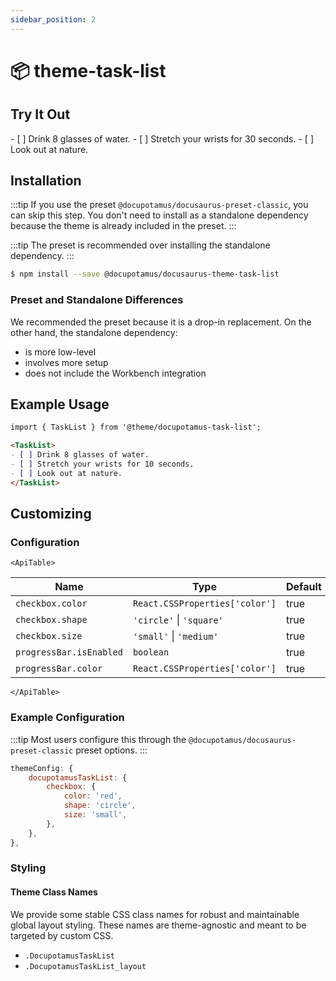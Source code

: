 ```yaml
---
sidebar_position: 2
---
```



# 📦 theme-task-list

<!-- Provides the Docs functionality and is the default docs plugin for Docusaurus. -->

## Try It Out

<TaskList>
  - [ ] Drink 8 glasses of water. - [ ] Stretch your wrists for 30 seconds. - [
  ] Look out at nature.
</TaskList>

<!-- _keywords:_ demo -->

## Installation

:::tip
If you use the preset `@docupotamus/docusaurus-preset-classic`, you can skip
this step. You don't need to install as a standalone dependency because the
theme is already included in the preset.
:::

:::tip
The preset is recommended over installing the standalone dependency.
:::

```bash npm2yarn
$ npm install --save @docupotamus/docusaurus-theme-task-list
```

### Preset and Standalone Differences

We recommended the preset because it is a drop-in replacement. On the other
hand, the standalone dependency:

- is more low-level
- involves more setup
- does not include the Workbench integration

## Example Usage

```md title="foo.mdx"
import { TaskList } from '@theme/docupotamus-task-list';

<TaskList>
- [ ] Drink 8 glasses of water.
- [ ] Stretch your wrists for 10 seconds.
- [ ] Look out at nature.
</TaskList>
```

## Customizing

### Configuration

```mdx-code-block
<ApiTable>
```

| Name                    | Type                           | Default | Description |
| ----------------------- | ------------------------------ | ------- | ----------- |
| `checkbox.color`        | `React.CSSProperties['color']` | true    | TODO        |
| `checkbox.shape`        | `'circle'` &#124; `'square'`   | true    | TODO        |
| `checkbox.size`         | `'small'` &#124; `'medium'`    | true    | TODO        |
| `progressBar.isEnabled` | `boolean`                      | true    | TODO        |
| `progressBar.color`     | `React.CSSProperties['color']` | true    | TODO        |

```mdx-code-block
</ApiTable>
```

### Example Configuration

:::tip
Most users configure this through the `@docupotamus/docusaurus-preset-classic`
preset options.
:::

```js title="docusaurus.config.js"
themeConfig: {
    docupotamusTaskList: {
        checkbox: {
            color: 'red',
            shape: 'circle',
            size: 'small',
        },
    },
},
```

### Styling

#### Theme Class Names

We provide some stable CSS class names for robust and maintainable global layout
styling. These names are theme-agnostic and meant to be targeted by custom CSS.

- `.DocupotamusTaskList`
- `.DocupotamusTaskList_layout`

